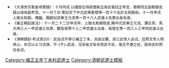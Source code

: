 {{Navbox
|name = 雍正五年丁未科武殿試金榜
|title = 雍正五年（[[1727年]]）丁未科武殿試金榜
|titlestyle = background-color:#FFD700;
|image =
|style = width:100%;text-align:center; 
|groupstyle = text-align:center; background-color:#FFD700;
|liststyle = text-align:center;
|state = {{{state<includeonly>|collapsed</includeonly>}}}
|group1 = 第一甲<br>賜武進士及第<br>共3名
|list1 = '''[[王元浩]]''' - '''[[譚五格]]''' - '''[[馬大用]]'''

|group2 = 第二甲<br>賜武進士出身<br>共10名
|list2 = [[觀音保 (雍正武進士)|觀音保]] - 囗囗囗 - 囗囗囗 - 囗囗囗 - [[瑚寶|瑚　寶]]（名次不詳） - [[陳鳴夏]]（名次不詳） - 囗囗囗 - 囗囗囗 - 囗囗囗

|group3 = 第三甲<br>賜同武進士出身<br>共103名
|list3 = [[張發生]] - 囗囗囗 - 囗囗囗 - 囗囗囗 - 囗囗囗 - 囗囗囗 - 囗囗囗 - 囗囗囗 - 囗囗囗 - 囗囗囗<br>名次不詳：<br>[[金保住]] - [[馬施泰]] - [[通壽|通　壽]] - [[滿倉|滿　倉]] - [[瑚寶|瑚　寶]] - [[劉淓|劉　淓]] - [[鄧懋和]] - [[袁朝柱]] - [[鄭昂|鄭　昂]] - [[王嵩年]]<br>[[保住|保　住]] - [[李炘|李　炘]] - [[七達子]] - [[張昌祀]] - [[趙頗|趙　頗]] - [[丁大業]] - [[袁楚|袁　楚]]

|belowstyle = text-align: center; background-color:#FFD700;
|below='''前一科：[[Template:雍正二年甲辰科武殿試金榜|雍正二年甲辰科]]　'''·'''　後一科：[[Template:雍正八年庚戌科武殿試金榜|雍正八年庚戌科]]'''<br>'''同科進士：[[Template:雍正五年丁未科殿試金榜|雍正五年丁未文科]]'''
}}
[[Category:雍正五年丁未科武進士]]
<noinclude>
[[Category:雍正五年丁未科武進士| ]]
[[Category:清朝武進士模板]]
*<small>《大清世宗憲皇帝實錄》：十月丙戌    以禮部左侍郎唐執玉為武會試正考官，都察院左副都御史錢以塏為副考官。十一月丁卯    策試天下中式武舉夏橒等一百十六名於太和殿前。十一月甲戌    上御太和殿。傳臚。賜殿試武舉王元浩等一百十六人武進士及第出身有差。
*《雍正朝起居注》：十一月二十二日甲戌早，上御太和殿陞座,賜中式武舉王元浩、譚五哥、馬大用三人一甲武進士及第，觀音保等十人二甲武進士出身，張發生等一百三人三甲同武進士出身。
*《清稗類鈔·考试类20》：武会试不停◇雍正丁未，兵部议覆，浙江武举人会试，应照文举人例停止。世宗以士习浇漓，不-{干}-武途，况浙省文有余而武不足，毫无不便之处，因命武科照旧会试。</small></noinclude>